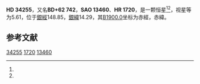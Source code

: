 {{Starbox begin
| name = HD 34255
}}
{{Starbox observe
| epoch = [[J2000.0|J2000.0]]
| constell = {{星座名待查}}<ref name=SIMBAD>{{cite web
 | url=http://simbad.u-strasbg.fr/simbad/sim-id?Ident=HR+1720
 | title=Pulsating variable Star
 | publisher=Centre de Données astronomiques de Strasbourg
 | work=SIMBAD
 | accessdate=2012-07-13
 | archive-date=2016-03-16
 | archive-url=https://web.archive.org/web/20160316224228/http://simbad.u-strasbg.fr/simbad/sim-id?Ident=HR+1720
 | dead-url=no
 }}</ref><ref name=DATA>{{cite web
 | url=http://vizier.u-strasbg.fr/viz-bin/VizieR-5?-out.add=.&-source=5050&-corr=PK=HR&-out.max=9999&HR=1720
 | title=VizieR Detailed Page
 | accessdate=2012-07-13
 | archive-date=2016-03-05
 | archive-url=https://web.archive.org/web/20160305042541/http://vizier.u-strasbg.fr/viz-bin/VizieR-5?-out.add=.&-source=5050&-corr=PK=HR&-out.max=9999&HR=1720
 | dead-url=no
 }}</ref>
| 星官 = 
| ra = {{RA|5|20|22.6}}<ref name=SIMBAD /><ref name=DATA />
| dec = {{DEC|+62|39|13}}<ref name=SIMBAD /><ref name=DATA />
| appmag_v = 5.61<ref name=SIMBAD /><ref name=DATA />
}}
{{Starbox character
| class = K4I:<ref name=SIMBAD /><ref name=DATA />
| b-v = 1.75<ref name=SIMBAD /><ref name=DATA />
| u-b = 2<ref name=SIMBAD /><ref name=DATA />
| r-i = <ref name=SIMBAD /><ref name=DATA />
| variable = 
}}
{{Starbox astrometry
| radial_v = 2
| prop_mo_ra = -6
| parallax = 
| p_error = 
}}
{{Starbox catalog
| names =BD+62 742，[[SAO星表|SAO]] 13460，[[HD星表|HD]] 34255，[[HR星表|HR]] 1720}}
{{Starbox reference |Simbad=HR+1720}}
{{Starbox end}}

'''HD 34255'''，又名'''BD+62 742'''，'''SAO 13460'''、'''HR 1720'''，是一颗恒星<ref name=SIMBAD /><ref name=DATA />，视星等为5.61，位于[[銀道座標系|銀經]]148.85，[[銀道座標系|銀緯]]14.29，其[[B1900.0|B1900.0]]坐标为赤經{{RA|5|11|2.3}}，赤緯{{DEC|+62|14.29|49}}。

== 参考文献 ==
{{reflist}}

{{star-stub}}

[[Category:HD和HDE天體|34255]]
[[Category:HR天體|1720]]
[[Category:SAO天體|13460]]